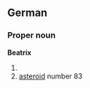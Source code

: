 {{wikipedia|lang=de}}
==German==

===Proper noun===
'''Beatrix'''

# {{given name|female||de:}}
# [[asteroid]] number 83